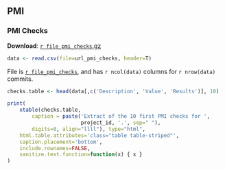 
## <a name="pmi"></a> PMI

### <a name="pmi_checks"></a> PMI Checks

**Download**: [`r file_pmi_checks`.gz](`r file_pmi_checks`.gz)

```r
data <- read.csv(file=url_pmi_checks, header=T)
```

File is [``r file_pmi_checks``](`r file_pmi_checks`.gz), and has ``r ncol(data)`` columns for ``r nrow(data)`` commits.

```r
checks.table <- head(data[,c('Description', 'Value', 'Results')], 10)

print(
    xtable(checks.table,
        caption = paste('Extract of the 10 first PMI checks for ', 
                        project_id, '.', sep=" "),
        digits=0, align="llll"), type="html",
    html.table.attributes='class="table table-striped"',
    caption.placement='bottom',
    include.rownames=FALSE,
    sanitize.text.function=function(x) { x }
)
```
